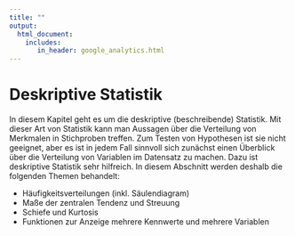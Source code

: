```yaml
---
title: ""
output: 
  html_document:
    includes:
       in_header: google_analytics.html
---
```

# Deskriptive Statistik

In diesem Kapitel geht es um die deskriptive (beschreibende) Statistik. Mit dieser Art von Statistik kann man Aussagen über die Verteilung von Merkmalen in Stichproben treffen. Zum Testen von Hypothesen ist sie nicht geeignet, aber es ist in jedem Fall sinnvoll sich zunächst einen Überblick über die Verteilung von Variablen im Datensatz zu machen. Dazu ist deskriptive Statistik sehr hilfreich. In diesem Abschnitt werden deshalb die folgenden Themen behandelt:

- Häufigkeitsverteilungen (inkl. Säulendiagram)
- Maße der zentralen Tendenz und Streuung
- Schiefe und Kurtosis
- Funktionen zur Anzeige mehrere Kennwerte und mehrere Variablen 
